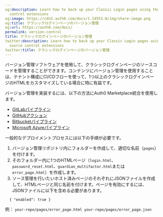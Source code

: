 ```yaml
---
og:description: Learn how to back up your Classic Login pages using the Auth0 source
  control extensions
og:image: https://cdn2.auth0.com/docs/1.14553.0/img/share-image.png
og:title: クラシックログインページのバージョン管理
og:url: https://auth0.com/docs/
permalink: version-control
title: クラシックログインページのバージョン管理
twitter:description: Learn how to back up your Classic Login pages using the Auth0
  source control extensions
twitter:title: クラシックログインページのバージョン管理
---
```


バージョン管理ソフトウェアを使用して、クラシックログインページのソースコードを管理することができます。コンテンツにバージョン管理を使用することは、テナント構成にCI/CDフローを使って、1つ以上のクラシックログインページのHTMLをカスタマイズしている場合に特に有益です。

バージョン管理を実装するには、以下の方法にAuth0 Marketplace統合を使用します。

* [GitLabパイプライン](https://marketplace.auth0.com/integrations/gitlab-pipeline)
* [GitHubアクション](https://marketplace.auth0.com/integrations/github-actions)
* [Bitbucketパイプライン](https://marketplace.auth0.com/integrations/bitbucket-pipeline)
* [Microsoft Azureパイプライン](https://marketplace.auth0.com/integrations/azure-pipeline)

一般的なデプロイメントプロセスには以下の手順が必要です。

1. バージョン管理リポジトリ内にフォルダーを作成して、適切な名前（`pages`）を付けます。
2. そのフォルダー内に1つのHTMLページ（`login.html`、`password_reset.html`、`guardian_multifactor.html`または`error_page.html`）を作成します。
3. ソース管理を行いたいホスト済みページのそれぞれにJSONファイルを作成して、HTMLページと同じ名前を付けます。ページを有効にするには、JSONファイルに以下を含める必要があります。

`  {
    "enabled": true
  }`

例： 
`your-repo/pages/error_page.html
your-repo/pages/error_page.json`
